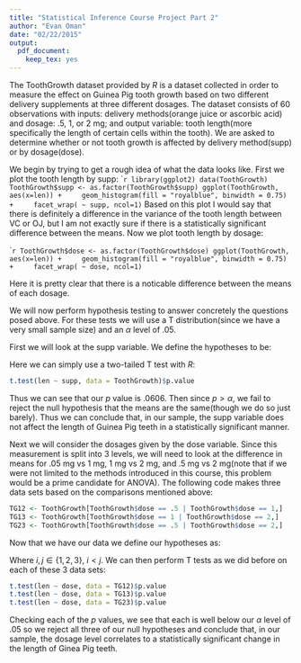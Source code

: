 ```yaml
---
title: "Statistical Inference Course Project Part 2"
author: "Evan Oman"
date: "02/22/2015"
output:
  pdf_document:
    keep_tex: yes
---
```


\section{Introduction}
The ToothGrowth dataset provided by $R$ is a dataset collected in order to measure the effect on Guinea Pig tooth growth based on two different delivery supplements at three different dosages. The dataset consists of 60 observations with inputs: delivery methods(orange juice or ascorbic acid) and dosage: .5, 1, or 2 mg; and output variable: tooth length(more specifically the length of certain cells within the tooth). We are asked to determine whether or not tooth growth is affected by delivery method(supp) or by dosage(dose).

\section{Exploratory Analysis}
We begin by trying to get a rough idea of what the data looks like. First we plot the tooth length by supp:
````r
library(ggplot2)
data(ToothGrowth)
ToothGrowth$supp <- as.factor(ToothGrowth$supp)
ggplot(ToothGrowth, aes(x=len)) +
    geom_histogram(fill = "royalblue", binwidth = 0.75) +
    facet_wrap( ~ supp, ncol=1)
```
Based on this plot I would say that there is definitely a difference in the variance of the tooth length between VC or OJ, but I am not exactly sure if there is a statistically significant difference between the means. Now we plot tooth length by dosage:

````r
ToothGrowth$dose <- as.factor(ToothGrowth$dose)
ggplot(ToothGrowth, aes(x=len)) +
    geom_histogram(fill = "royalblue", binwidth = 0.75) +
    facet_wrap( ~ dose, ncol=1)
```

Here it is pretty clear that there is a noticable difference between the means of each dosage.

\section{Hypothesis Testing}
We will now perform hypothesis testing to answer concretely the questions posed above. For these tests we will use a T distribution(since we have a very small sample size) and an $\alpha$ level of .05.

First we will look at the supp variable. We define the hypotheses to be:
\begin{itemize}
\item $H_0$ : The means $\mu_{VC}$ and $\mu_{OJ}$ are the same, such that $\mu_{VC} - \mu_{OJ} = 0$
\item $H_a$ : The means $\mu_{VC}$ and $\mu_{OJ}$ are not the same, such that $\mu_{VC} - \mu_{OJ} \neq 0$
\end{itemize}
Here we can simply use a two-tailed T test with $R$:

```r
t.test(len ~ supp, data = ToothGrowth)$p.value
```

Thus we can see that our $p$ value is .0606. Then since $p > \alpha$, we fail to reject the null hypothesis that the means are the same(though we do so just barely). Thus we can conclude that, in our sample, the supp variable does not affect the length of Guinea Pig teeth in a statistically significant manner.

Next we will consider the dosages given by the dose variable. Since this measurement is split into 3 levels, we will need to look at the difference in means for .05 mg vs 1 mg, 1 mg vs 2 mg, and .5 mg vs 2 mg(note that if we were not limited to the methods introduced in this course, this problem would be a prime candidate for ANOVA). The following code makes three data sets based on the comparisons mentioned above:

```r
TG12 <- ToothGrowth[ToothGrowth$dose == .5 | ToothGrowth$dose == 1,]
TG13 <- ToothGrowth[ToothGrowth$dose == 1 | ToothGrowth$dose == 2,]
TG23 <- ToothGrowth[ToothGrowth$dose == .5 | ToothGrowth$dose == 2,]
```
Now that we have our data we define our hypotheses as:
\begin{itemize}
\item $H_0^{i,j}$ : The means $\mu_{i}$ and $\mu_{j}$ are the same, such that $\mu_{i} - \mu_{j} = 0$
\item $H_a^{i,j}$ : The means $\mu_{i}$ and $\mu_{i}$ are not the same, such that $\mu_{i} - \mu_{j} \neq 0$
\end{itemize}

Where $i,j \in \{1,2,3\}, \ i < j$. We can then perform T tests as we did before on each of these 3 data sets:

```r
t.test(len ~ dose, data = TG12)$p.value
t.test(len ~ dose, data = TG13)$p.value
t.test(len ~ dose, data = TG23)$p.value
```

Checking  each of the $p$ values, we see that each is well below our $\alpha$ level of .05 so we reject all three of our null hypotheses and conclude that, in our sample, the dosage level correlates to a statistically significant change in the length of Ginea Pig teeth.